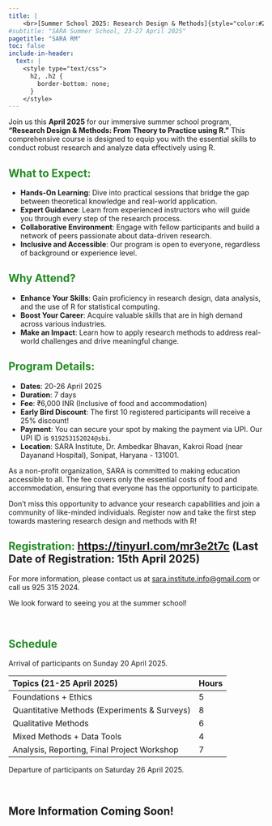 ```yaml
---
title: |
    <br>[Summer School 2025: Research Design & Methods]{style="color:#228B22"}\
#subtitle: "SARA Summer School, 23-27 April 2025"
pagetitle: "SARA RM"
toc: false
include-in-header: 
  text: |
    <style type="text/css">
      h2, .h2 {
        border-bottom: none;
      }
    </style>
---
```


[Join us this **April 2025** for our immersive summer school program, **"Research Design & Methods: From Theory to Practice using R."** This comprehensive course is designed to equip you with the essential skills to conduct robust research and analyze data effectively using R.]{.p-mission}

:::: col
::: card
## [What to Expect:]{style="color:#228B22"}

-   **Hands-On Learning**: Dive into practical sessions that bridge the gap between theoretical knowledge and real-world application.
-   **Expert Guidance**: Learn from experienced instructors who will guide you through every step of the research process.
-   **Collaborative Environment**: Engage with fellow participants and build a network of peers passionate about data-driven research.
-   **Inclusive and Accessible**: Our program is open to everyone, regardless of background or experience level.

## [Why Attend?]{style="color:#228B22"}

-   **Enhance Your Skills**: Gain proficiency in research design, data analysis, and the use of R for statistical computing.
-   **Boost Your Career**: Acquire valuable skills that are in high demand across various industries.
-   **Make an Impact**: Learn how to apply research methods to address real-world challenges and drive meaningful change.

## [Program Details:]{style="color:#228B22"}

-   **Dates**: 20-26 April 2025
-   **Duration**: 7 days
-   **Fee**: ₹6,000 INR (Inclusive of food and accommodation)
-   **Early Bird Discount**: The first 10 registered participants will receive a 25% discount!
-   **Payment**: You can secure your spot by making the payment via UPI. Our UPI ID is `919253152024@sbi`.
-   **Location**: SARA Institute, Dr. Ambedkar Bhavan, Kakroi Road (near Dayanand Hospital), Sonipat, Haryana - 131001.

As a non-profit organization, SARA is committed to making education accessible to all. The fee covers only the essential costs of food and accommodation, ensuring that everyone has the opportunity to participate.

Don't miss this opportunity to advance your research capabilities and join a community of like-minded individuals. Register now and take the first step towards mastering research design and methods with R!

## [Registration:]{style="color:#228B22"} <https://tinyurl.com/mr3e2t7c> (Last Date of Registration: 15th April 2025)

For more information, please contact us at [sara.institute.info\@gmail.com](mailto:sara.institute.info@gmail.com){.email} or call us 925 315 2024.

We look forward to seeing you at the summer school!
:::
::::

<br>

:::: col
::: card
## [Schedule]{style="color:#228B22"}

Arrival of participants on Sunday 20 April 2025.

| Topics (21-25 April 2025)                    | Hours |
|:---------------------------------------------|-------|
| Foundations + Ethics                         | 5     |
| Quantitative Methods (Experiments & Surveys) | 8     |
| Qualitative Methods                          | 6     |
| Mixed Methods + Data Tools                   | 4     |
| Analysis, Reporting, Final Project Workshop  | 7     |

Departure of participants on Saturday 26 April 2025.
:::
::::

<br>

:::: col
::: card
## More Information Coming Soon!
:::
::::

<br>
